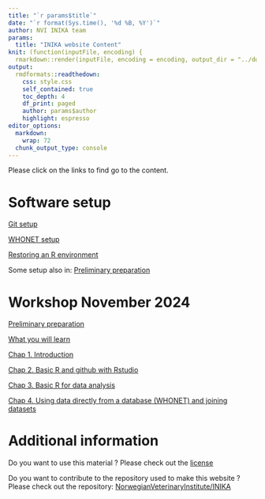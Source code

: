 ---
title: "`r params$title`"
date: "`r format(Sys.time(), '%d %B, %Y')`"
author: NVI INIKA team
params:
  title: "INIKA website Content"
knit: (function(inputFile, encoding) {
  rmarkdown::render(inputFile, encoding = encoding, output_dir = "../docs") })
output:
  rmdformats::readthedown:
    css: style.css
    self_contained: true
    toc_depth: 4
    df_print: paged
    author: params$author
    highlight: espresso
editor_options:
  markdown:
    wrap: 72
  chunk_output_type: console
---

<!--
Github pages site : https://norwegianveterinaryinstitute.github.io/INIKA/
-->

Please click on the links to find go to the content.

# Software setup

[Git setup](detailed_git_setup.html)

[WHONET setup](WHONET_usage.html)

[Restoring an R environment](Renv_guide.html)

Some setup also in: [Preliminary preparation](0_Before_we_meet.html)

# Workshop November 2024

[Preliminary preparation](0_Before_we_meet.html)

[What you will learn](0_Training_program.html)

[Chap 1. Introduction](1_Introduction.html)

[Chap 2. Basic R and github with Rstudio](2_Basic_R_github.html)

[Chap 3. Basic R for data analysis](3_basic_data_analysis.html)

[Chap 4. Using data directly from a database (WHONET) and joining datasets](4_join_whonet.html)

# Additional information

Do you want to use this material ? Please check out the [license](https://github.com/NorwegianVeterinaryInstitute/INIKA/blob/main/LICENSE.md)

Do you want to contribute to the repository used to make this website ? Please check out the repository: [NorwegianVeterinaryInstitute/INIKA](https://github.com/NorwegianVeterinaryInstitute/INIKA)
